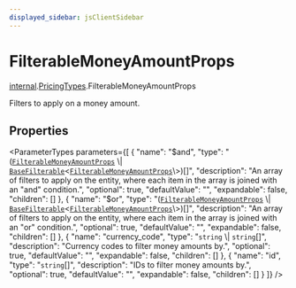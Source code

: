 ```yaml
---
displayed_sidebar: jsClientSidebar
---
```



# FilterableMoneyAmountProps

[internal](../../internal/modules/internal.internal-1.mdx).[PricingTypes](../../internal-1/modules/internal.internal-1.PricingTypes.mdx).FilterableMoneyAmountProps

Filters to apply on a money amount.

## Properties

<ParameterTypes parameters={[
  {
    "name": "$and",
    "type": "([`FilterableMoneyAmountProps`](internal.internal-1.PricingTypes.FilterableMoneyAmountProps.mdx) \\| [`BaseFilterable`](../../DAL/interfaces/internal.internal-1.DAL.BaseFilterable.mdx)<[`FilterableMoneyAmountProps`](internal.internal-1.PricingTypes.FilterableMoneyAmountProps.mdx)\\>)[]",
    "description": "An array of filters to apply on the entity, where each item in the array is joined with an \"and\" condition.",
    "optional": true,
    "defaultValue": "",
    "expandable": false,
    "children": []
  },
  {
    "name": "$or",
    "type": "([`FilterableMoneyAmountProps`](internal.internal-1.PricingTypes.FilterableMoneyAmountProps.mdx) \\| [`BaseFilterable`](../../DAL/interfaces/internal.internal-1.DAL.BaseFilterable.mdx)<[`FilterableMoneyAmountProps`](internal.internal-1.PricingTypes.FilterableMoneyAmountProps.mdx)\\>)[]",
    "description": "An array of filters to apply on the entity, where each item in the array is joined with an \"or\" condition.",
    "optional": true,
    "defaultValue": "",
    "expandable": false,
    "children": []
  },
  {
    "name": "currency_code",
    "type": "`string` \\| `string`[]",
    "description": "Currency codes to filter money amounts by.",
    "optional": true,
    "defaultValue": "",
    "expandable": false,
    "children": []
  },
  {
    "name": "id",
    "type": "`string`[]",
    "description": "IDs to filter money amounts by.",
    "optional": true,
    "defaultValue": "",
    "expandable": false,
    "children": []
  }
]} />
